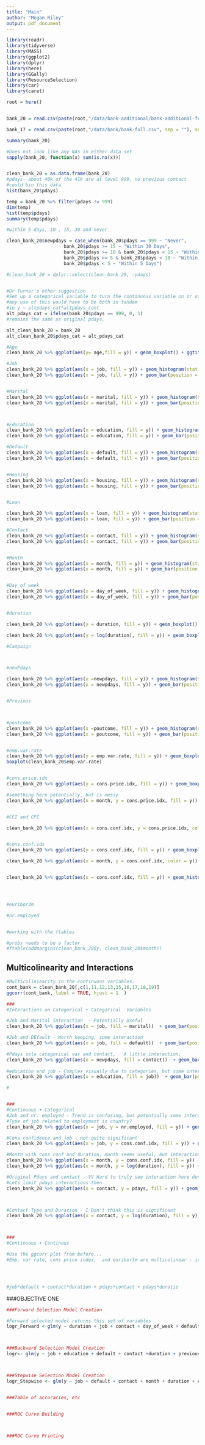 ```yaml
---
title: "Main"
author: "Megan Riley"
output: pdf_document
---
```


```r

library(readr)
library(tidyverse)
library(MASS)
library(ggplot2)
library(dplyr)
library(here)
library(GGally)
library(ResourceSelection)
library(car)
library(caret)

root = here()


bank_20 = read.csv(paste(root,"/data/bank-additional/bank-additional-full.csv", sep = ""), sep=";")

bank_17 = read.csv(paste(root,"/data/bank/bank-full.csv", sep = ""), sep = ";")


```


```r

summary(bank_20)

#Does not look like any NAs in either data set
sapply(bank_20, function(x) sum(is.na(x)))



```




```r

clean_bank_20 = as.data.frame(bank_20)
#pdays- about 40k of the 41k are at level 999, no previous contact 
#could bin this data 
hist(bank_20$pdays)

temp = bank_20 %>% filter(pdays != 999)
dim(temp)
hist(temp$pdays)
summary(temp$pdays)

#within 5 days, 10 , 15, 30 and never

clean_bank_20$newpdays = case_when(bank_20$pdays == 999 ~ "Never",
                     bank_20$pdays >= 15 ~ "Within 30 Days", 
                     bank_20$pdays >= 10 & bank_20$pdays < 15 ~ "Within 15 Days",
                     bank_20$pdays >= 5 & bank_20$pdays < 10 ~ "Within 10 Days",
                     bank_20$pdays < 5 ~ "Within 5 Days") 

#clean_bank_20 = dplyr::select(clean_bank_20, -pdays) 


#Dr Turner's other suggestion 
#Set up a categorical variable to turn the continuous variable on or off. 
#any use of this would have to be both in tandem
#ie y ~ altpdays_cat*altpdays_cont
alt_pdays_cat = ifelse(bank_20$pdays == 999, 0, 1)
#remains the same as original pdays, 

alt_clean_bank_20 = bank_20
alt_clean_bank_20$pdays_cat = alt_pdays_cat


```





```r

#Age 
clean_bank_20 %>% ggplot(aes(y= age,fill = y)) + geom_boxplot() + ggtitle("Distribution of Age by Status of Response")

#Job
clean_bank_20 %>% ggplot(aes(x = job, fill = y)) + geom_histogram(stat = "count")
clean_bank_20 %>% ggplot(aes(x = job, fill = y)) + geom_bar(position = "fill")


#Marital
clean_bank_20 %>% ggplot(aes(x = marital, fill = y)) + geom_histogram(stat = "count")
clean_bank_20 %>% ggplot(aes(x = marital, fill = y)) + geom_bar(position = "fill")



#Education
clean_bank_20 %>% ggplot(aes(x = education, fill = y)) + geom_histogram(stat = "count")
clean_bank_20 %>% ggplot(aes(x = education, fill = y)) + geom_bar(position = "fill")

#Default
clean_bank_20 %>% ggplot(aes(x = default, fill = y)) + geom_histogram(stat = "count")
clean_bank_20 %>% ggplot(aes(x = default, fill = y)) + geom_bar(position = "fill")


#Housing
clean_bank_20 %>% ggplot(aes(x = housing, fill = y)) + geom_histogram(stat = "count")
clean_bank_20 %>% ggplot(aes(x = housing, fill = y)) + geom_bar(position = "fill")


#Loan

clean_bank_20 %>% ggplot(aes(x = loan, fill = y)) + geom_histogram(stat = "count")
clean_bank_20 %>% ggplot(aes(x = loan, fill = y)) + geom_bar(position = "fill")

#Contact
clean_bank_20 %>% ggplot(aes(x = contact, fill = y)) + geom_histogram(stat = "count")
clean_bank_20 %>% ggplot(aes(x = contact, fill = y)) + geom_bar(position = "fill")


#Month
clean_bank_20 %>% ggplot(aes(x = month, fill = y)) + geom_histogram(stat = "count")
clean_bank_20 %>% ggplot(aes(x = month, fill = y)) + geom_bar(position = "fill")


#Day_of_week
clean_bank_20 %>% ggplot(aes(x = day_of_week, fill = y)) + geom_histogram(stat = "count")
clean_bank_20 %>% ggplot(aes(x = day_of_week, fill = y)) + geom_bar(position = "fill")


#duration

clean_bank_20 %>% ggplot(aes(y = duration, fill = y)) + geom_boxplot() + ggtitle("Duration by Status of Response")

clean_bank_20 %>% ggplot(aes(y = log(duration), fill = y)) + geom_boxplot() + ggtitle("Logged Duration by Status of Response")

#Campaign



#newPdays

clean_bank_20 %>% ggplot(aes(x =newpdays, fill = y)) + geom_histogram(stat = "count")
clean_bank_20 %>% ggplot(aes(x = newpdays, fill = y)) + geom_bar(position = "fill")


#Previous



#poutcome
clean_bank_20 %>% ggplot(aes(x =poutcome, fill = y)) + geom_histogram(stat = "count")
clean_bank_20 %>% ggplot(aes(x = poutcome, fill = y)) + geom_bar(position = "fill")


#emp.var.rate
clean_bank_20 %>% ggplot(aes(y = emp.var.rate, fill = y)) + geom_boxplot() + ggtitle("emp.var.rate by Status of Response")
boxplot(clean_bank_20$emp.var.rate)


#cons.price.idx
clean_bank_20 %>% ggplot(aes(y = cons.price.idx, fill = y)) + geom_boxplot() + ggtitle("CPI by Status of Response")

#something here potentially, but is messy
clean_bank_20 %>% ggplot(aes(x = month, y = cons.price.idx, fill = y)) + geom_boxplot() + ggtitle("CPI by month  by Status of Response")


#CCI and CPI

clean_bank_20 %>% ggplot(aes(x = cons.conf.idx, y = cons.price.idx, color = y)) + geom_jitter() + ggtitle("CPI by month  by Status of Response")


#cons.conf.idx
clean_bank_20 %>% ggplot(aes(y = cons.conf.idx, fill = y)) + geom_boxplot() + ggtitle("CCI by Status of Response")

clean_bank_20 %>% ggplot(aes(x = month, y = cons.conf.idx, color = y)) + geom_point() + ggtitle("CCI by month  by Status of Response")


clean_bank_20 %>% ggplot(aes(x = cons.conf.idx, fill = y)) + geom_histogram(stat = "count") + ggtitle("CCI by Status of Response")




#euribor3m

#nr.employed


#working with the ftables

#probs needs to be a factor
#ftable(addmargins(clean_bank_20$y, clean_bank_20$month))

```


## Multicolinearity and Interactions



```r

#Multicoliniearity in the continuous variables. 
cont_bank = clean_bank_20[,c(1,11,12,13,15,16,17,18,19)]
ggcorr(cont_bank, label = TRUE, hjust = 1  )

###
#Interactions on Categorical + Categorical  Variables

#Job and Marital interaction  - Potentially Useful
clean_bank_20 %>% ggplot(aes(x = job, fill = marital))  + geom_bar(position = "fill")

#Job and DEfault - Worth keeping, some interaction
clean_bank_20 %>% ggplot(aes(x = job, fill = default))  + geom_bar(position = "fill")

#Pdays sole categorical var and contact,   A little interaction, 
clean_bank_20 %>% ggplot(aes(x = newpdays, fill = contact))  + geom_bar(position = "fill")
 
#education and job - Complex visually due to categories, but some interaction present for sure
clean_bank_20 %>% ggplot(aes(x = education, fill = job))  + geom_bar(position = "fill")

#


###
#Continuous + Categorical
#Job and nr. employed - Trend is confusing, but potentially some interaction
#Type of job related to employment in country? 
clean_bank_20 %>% ggplot(aes(x = job, y = nr.employed, fill = y)) + geom_boxplot()

#Cons confidence and job - not quite significant
clean_bank_20 %>% ggplot(aes(x = job, y = cons.conf.idx, fill = y)) + geom_boxplot()

#Month with cons conf and duration, month seems useful, but interactions are confusing, seem odd. 
clean_bank_20 %>% ggplot(aes(x = month, y = cons.conf.idx, fill = y)) + geom_boxplot()
clean_bank_20 %>% ggplot(aes(x = month, y = log(duration), fill = y)) + geom_boxplot()

#Original Pdays and contact - VV Hard to truly see interaction here dunno how to turn on/off for plot only quickly 
#Lets limit pdays interactions then..
clean_bank_20 %>% ggplot(aes(x = contact, y = pdays, fill = y)) + geom_boxplot()



#Contact Type and Duration - I Don't think this is significant
clean_bank_20 %>% ggplot(aes(x = contact, y = log(duration), fill = y)) + geom_boxplot()



###
#Continuous + Continous

#Use the ggcorr plot from before...
#Emp. var rate, cons price index,  and euribor3m are multicolinear - include 1 or none




#job*default + contact*duration + pdays*contact + pdays*duratio

```


###OBJECTIVE ONE

```r

###Forward Selection Model Creation

#Forward selected model returns this set of variables
logr_Forward <-glm(y ~ duration + job + contact + day_of_week + default + previous+ pdays, family = binomial(link = "logit"), data =  balanced_train_bank_20)



###Backward Selection Model Creation
logr<- glm(y ~ job + education + default + contact +duration + previous + pdays + campaign, family = binomial(link = "logit"),data = balanced_train_bank_20)



###Stepwise Selection Model Creation
logr_Stepwise <- glm(y ~ job + default + contact + month + duration + campaign + pdays +poutcome, family = binomial(link = "logit"),data = balanced_train_bank_20)



```


```r

###Table of accuracies, etc 


###ROC Curve Building 



###ROC Curve Printing

```



